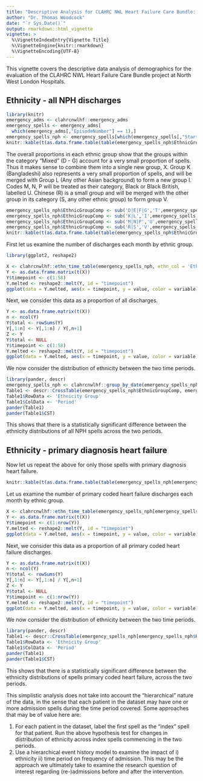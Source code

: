 ```yaml
---
title: "Descriptive Analysis for CLAHRC NWL Heart Failure Care Bundle: 2 - Demographics"
author: "Dr. Thomas Woodcock"
date: "`r Sys.Date()`"
output: rmarkdown::html_vignette
vignette: >
  %\VignetteIndexEntry{Vignette Title}
  %\VignetteEngine{knitr::rmarkdown}
  %\VignetteEncoding{UTF-8}
---
```



This vignette covers the descriptive data analysis of demographics for the
evaluation of the CLAHRC NWL Heart Failure Care Bundle project at North West London Hospitals.

## Ethnicity - all NPH discharges

```r
library(knitr)
emergency_adms <- clahrcnwlhf::emergency_adms
emergency_spells <- emergency_adms[
  which(emergency_adms[,"EpisodeNumber"] == 1),]
emergency_spells_nph <- emergency_spells[which(emergency_spells[,"StartWardSite"] == "NPH"),]
knitr::kable(t(as.data.frame.table(table(emergency_spells_nph$EthnicGroup))))
```

The overall proportions in each ethnic group show that the groups within the
category "Mixed" (D - G) account for a very small proportion of spells. Thus it
makes sense to combine them into a single new group, X. Group K (Bangladeshi)
also represents a very small proportion of spells, and will be merged with Group
L (Any other Asian background) to form a new group I. Codes M, N, P  will be
treated as their category, Black or Black British, labelled U. Chinese (R) is a
small group and will be merged with the other group in its category
(S, any other ethnic group) to form group V.


```r
emergency_spells_nph$EthnicGroupComp <- sub('D|E|F|G','T',emergency_spells_nph$EthnicGroup)
emergency_spells_nph$EthnicGroupComp <- sub('K|L','I',emergency_spells_nph$EthnicGroupComp)
emergency_spells_nph$EthnicGroupComp <- sub('M|N|P','U',emergency_spells_nph$EthnicGroupComp)
emergency_spells_nph$EthnicGroupComp <- sub('R|S','V',emergency_spells_nph$EthnicGroupComp)
knitr::kable(t(as.data.frame.table(table(emergency_spells_nph$EthnicGroupComp))))
```

First let us examine the number of discharges each month by ethnic group.

```r
library(ggplot2, reshape2)

X <- clahrcnwlhf::ethn_time_table(emergency_spells_nph, ethn_col = 'EthnicGroupComp')
Y <- as.data.frame.matrix(t(X))
Y$timepoint <- c(1:58)
Y.melted <- reshape2::melt(Y, id = "timepoint")
ggplot(data = Y.melted, aes(x = timepoint, y = value, color = variable)) + geom_point() + geom_line()


```

Next, we consider this data as a proportion of all discharges.

```r
Y <- as.data.frame.matrix(t(X))
n <- ncol(Y)
Y$total <- rowSums(Y)
Y[,1:n] <- Y[,1:n] / Y[,n+1]
Z <- Y
Y$total <- NULL
Y$timepoint <- c(1:58)
Y.melted <- reshape2::melt(Y, id = "timepoint")
ggplot(data = Y.melted, aes(x = timepoint, y = value, color = variable)) + geom_point() + geom_line()

```

We now consider the distribution of ethnicity between the two time periods.

```r
library(pander, descr)
emergency_spells_nph <- clahrcnwlhf::group_by_date(emergency_spells_nph, cutoff_dates = c(as.Date("31/12/2011", "%d/%m/%Y"),as.Date("31/03/2014", "%d/%m/%Y"),as.Date("30/11/2016", "%d/%m/%Y")), period_labels = c('Before', 'After'), new_col = 'period')
Table1 <- descr::CrossTable(emergency_spells_nph$EthnicGroupComp, emergency_spells_nph$period, expected = FALSE, prop.r = FALSE, prop.t = FALSE, prop.chisq = TRUE, chisq = TRUE)
Table1$RowData <- 'Ethnicity Group'
Table1$ColData <- 'Period'
pander(Table1)
pander(Table1$CST)
```

This shows that there is a statistically significant difference between the ethnicity distributions of all NPH spells across the two periods. 

## Ethnicity - primary diagnosis heart failure

Now let us repeat the above for only those spells with primary diagnosis heart failure.

```r
knitr::kable(t(as.data.frame.table(table(emergency_spells_nph[emergency_spells_nph$Heart.Failure.Episode == TRUE,]$EthnicGroupComp))))
```

Let us examine the number of primary coded heart failure discharges each month by ethnic group.

```r

X <- clahrcnwlhf::ethn_time_table(emergency_spells_nph[emergency_spells_nph$Heart.Failure.Episode == TRUE,], ethn_col = 'EthnicGroupComp')
Y <- as.data.frame.matrix(t(X))
Y$timepoint <- c(1:nrow(Y))
Y.melted <- reshape2::melt(Y, id = "timepoint")
ggplot(data = Y.melted, aes(x = timepoint, y = value, color = variable)) + geom_point() + geom_line()


```

Next, we consider this data as a proportion of all primary coded heart failure discharges.

```r
Y <- as.data.frame.matrix(t(X))
n <- ncol(Y)
Y$total <- rowSums(Y)
Y[,1:n] <- Y[,1:n] / Y[,n+1]
Z <- Y
Y$total <- NULL
Y$timepoint <- c(1:nrow(Y))
Y.melted <- reshape2::melt(Y, id = "timepoint")
ggplot(data = Y.melted, aes(x = timepoint, y = value, color = variable)) + geom_point() + geom_line()

```

We now consider the distribution of ethnicity between the two time periods.

```r
library(pander, descr)
Table1 <- descr::CrossTable(emergency_spells_nph[emergency_spells_nph$Heart.Failure.Episode == TRUE,"EthnicGroupComp"], emergency_spells_nph[emergency_spells_nph$Heart.Failure.Episode == TRUE,"period"], expected = FALSE, prop.r = FALSE, prop.t = FALSE, prop.chisq = TRUE, chisq = TRUE)
Table1$RowData <- 'Ethnicity Group'
Table1$ColData <- 'Period'
pander(Table1)
pander(Table1$CST)
```

This shows that there is a statistically significant difference between the ethnicity distributions of spells primary coded heart failure, across the two periods.

This simplistic analysis does not take into account the "hierarchical" nature of the data, in the sense that each patient in the dataset may have one or more admission spells during the time period covered. Some approaches that may be of value here are:

 1. For each patient in the dataset, label the first spell as the "index" spell for that patient. Run the above hypothesis test for changes in distribution of ethnicity across index spells commencing in the two periods.
 2. Use a hierarchical event history model to examine the impact of i) ethnicity ii) time period on frequency of admission. This may be the approach we ultimately take to examine the research question of interest regarding (re-)admissions before and after the intervention.


